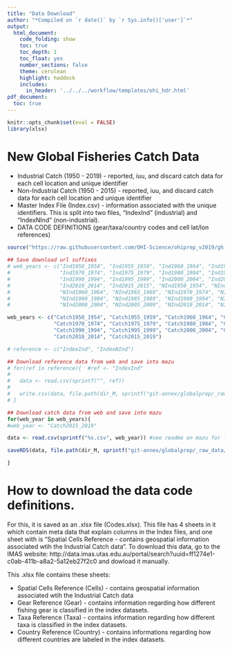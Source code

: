 ```yaml
---
title: "Data Download"
author: "*Compiled on `r date()` by `r Sys.info()['user']`*"
output: 
  html_document:
    code_folding: show
    toc: true
    toc_depth: 1
    toc_float: yes
    number_sections: false
    theme: cerulean
    highlight: haddock
    includes: 
      in_header: '../../../workflow/templates/ohi_hdr.html'
pdf_document:
  toc: true
---
```


```r
knitr::opts_chunk$set(eval = FALSE)
library(xlsx)
```

# New Global Fisheries Catch Data

* Industrial Catch (1950 - 2019) - reported, iuu, and discard catch data for each cell location and unique identifier
* Non-Industrial Catch (1950 - 2015) - reported, iuu, and discard catch data for each cell location and unique identifier
* Master Index File (Index.csv) - information associated with the unique identifiers. This is split into two files, "IndexInd" (industrial) and "IndexNInd" (non-industrial).
* DATA CODE DEFINITIONS (gear/taxa/country codes and cell lat/lon references)

```r

source("https://raw.githubusercontent.com/OHI-Science/ohiprep_v2019/gh-pages/workflow/R/common.R")
  
## Save download url suffixes 
# web_years <- c("Ind1950_1954", "Ind1955_1959", "Ind1960_1964", "Ind1965_1969", 
#                "Ind1970_1974", "Ind1975_1979", "Ind1980_1984", "Ind1985_1989",
#                "Ind1990_1994", "Ind1995_1999", "Ind2000_2004", "Ind2005_2009", 
#                "Ind2010_2014", "Ind2015_2015", "NInd1950_1954", "NInd1955_1959",
#                "NInd1960_1964", "NInd1965_1969", "NInd1970_1974", "NInd1975_1979",
#                "NInd1980_1984", "NInd1985_1989", "NInd1990_1994", "NInd1995_1999", 
#                "NInd2000_2004", "NInd2005_2009", "NInd2010_2014", "NInd2015_2015")

web_years <- c("Catch1950_1954", "Catch1955_1959", "Catch1960_1964", "Catch1965_1969", 
               "Catch1970_1974", "Catch1975_1979", "Catch1980_1984", "Catch1985_1989",
               "Catch1990_1994", "Catch1995_1999", "Catch2000_2004", "Catch2005_2009", 
               "Catch2010_2014", "Catch2015_2019")

# reference <- c("IndexInd", "IndexNInd")

## Download reference data from web and save into mazu
# for(ref in reference){  #ref <- "IndexInd"
#   
#   data <- read.csv(sprintf("", ref))
#   
#   write.csv(data, file.path(dir_M, sprintf("git-annex/globalprep/_raw_data/IMAS_GlobalFisheriesLandings/d2019/%s.csv", ref)), row.names=F)
# }

## Download catch data from web and save into mazu
for(web_year in web_years){  
#web_year <- "Catch2015_2019"

data <- read.csv(sprintf("%s.csv", web_year)) #see readme on mazu for link...

saveRDS(data, file.path(dir_M, sprintf("git-annex/globalprep/_raw_data/IMAS_GlobalFisheriesLandings/d2020/%s.rds", web_year)))

}
```

# How to download the data code definitions. 

For this, it is saved as an .xlsx file (Codes.xlsx). This file has 4 sheets in it which contain meta data that explain columns in the Index files, and one sheet with is "Spatial Cells Reference - contains geospatial information associated wtih the Industrial Catch data". 
To download this data, go to the IMAS website: http://data.imas.utas.edu.au/portal/search?uuid=ff1274e1-c0ab-411b-a8a2-5a12eb27f2c0 and dowload it manually.

This .xlsx file contains these sheets:

* Spatial Cells Reference (Cells) - contains geospatial information associated wtih the Industrial Catch data
* Gear Reference (Gear) - contains information regarding how different fishing gear is classified in the index datasets.
* Taxa Reference (Taxa) - contains information regarding how different taxa is classified in the index datasets.
* Country Reference (Country) - contains informations regarding how different countries are labeled in the index datasets. 



